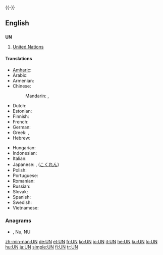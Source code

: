{{wikipedia | un (disambiguation)}}
{{-}}
{{also|also|Appendix:Variations of "un"}}
==English==

==={{initialism}}===
'''UN'''

# [[United Nations]]

====Translations====
{{trans-top|United Nations}}
* [[Amharic]]: {{t|am|ተመድ|sc=Ethi|xs=Amharic}}
* Arabic: {{t|ar|الأمم المتحدة|f|p|sc=Arab}}
* Armenian: {{t-|hy|ՄԱԿ|tr=MAK|xs=Armenian}}
* Chinese:
*: Mandarin: {{t-|cmn|聯合國|sc=Hani}},  {{t-|cmn|联合国|tr=Liánhéguó|sc=Hani}}
* Dutch: {{t-|nl|VN}}
* Estonian: {{t|et|ÜRO}}
* Finnish: {{t+|fi|YK}}
* French: {{t+|fr|ONU}}
* German: {{t+|de|UNO}}
* Greek: {{t+|el|ΟΗΕ|sc=Grek}}, {{t-|el|ΗE|sc=Grek}}
* Hebrew: {{t|he|או"ם|sc=Hebr}}
{{trans-mid}}
* Hungarian: {{t+|hu|ENSZ}}
* Indonesian: {{t-|id|PBB|xs=Indonesian}}
* Italian: {{t+|it|ONU}}
* Japanese: {{t+|ja|UN}}, {{t+|ja|国連|tr=Kokuren|sc=Jpan}} ([[こくれん]])
* Polish: {{t|pl|ONZ}}
* Portuguese: {{t+|pt|ONU}}
* Romanian: {{t-|ro|ONU}}
* Russian: {{t+|ru|ООН|sc=Cyrl}}
* Slovak: {{t|sk|OSN}}
* Spanish: {{t+|es|ONU}}
* Swedish: {{t+|sv|FN}}
* Vietnamese: {{t|vi|LHQ|xs=Vietnamese}}
{{trans-bottom}}

===Anagrams===
* {{alphagram|[[nu#English|nu]]}} , [[Nu#English|Nu]], [[NU#English|NU]]


[[zh-min-nan:UN]]
[[de:UN]]
[[et:UN]]
[[fr:UN]]
[[ko:UN]]
[[io:UN]]
[[it:UN]]
[[he:UN]]
[[ku:UN]]
[[lo:UN]]
[[hu:UN]]
[[ja:UN]]
[[simple:UN]]
[[fi:UN]]
[[tr:UN]]